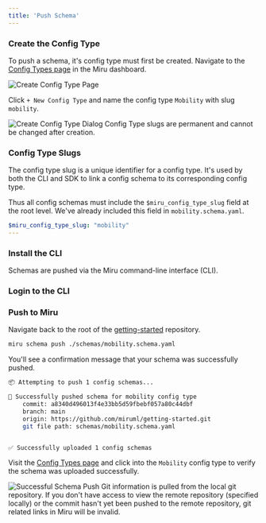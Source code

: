 ```yaml
---
title: 'Push Schema'
---
```



### Create the Config Type
To push a schema, it's config type must first be created. Navigate to the [Config Types page](https://configs.miruml.com/configs) in the Miru dashboard.

<Frame>
    <img 
        src="/images/getting-started/create-config-type-page.png" 
        alt="Create Config Type Page" 
    />
</Frame>

Click `+ New Config Type` and name the config type `Mobility` with slug `mobility`.

<Frame>
    <img
        src="/images/getting-started/create-config-type-dialog.png" 
        alt="Create Config Type Dialog" 
    />
</Frame>

<Warning>
    Config Type slugs are permanent and cannot be changed after creation.
</Warning>

### Config Type Slugs
The config type slug is a unique identifier for a config type. It's used by both the CLI and SDK to link a config schema to its corresponding config type.

Thus all config schemas must include the `$miru_config_type_slug` field at the root level. We've
already included this field in `mobility.schema.yaml`.

```yaml mobility.schema.yaml
$miru_config_type_slug: "mobility"
---
```

### Install the CLI

Schemas are pushed via the Miru command-line interface (CLI).

<InstallInstructions />

### Login to the CLI

<LoginInstructions />


### Push to Miru
Navigate back to the root of the [getting-started](https://github.com/miruml/getting-started) 
repository.

```bash
miru schema push ./schemas/mobility.schema.yaml
```

You'll see a confirmation message that your schema was successfully pushed.

```bash
📦 Attempting to push 1 config schemas...

🏁 Successfully pushed schema for mobility config type
    commit: a8340d496013f4e33bb5d59fbebf057a80c44dbf
    branch: main
    origin: https://github.com/miruml/getting-started.git
    git file path: schemas/mobility.schema.yaml


✅ Successfully uploaded 1 config schemas
```

Visit the [Config Types page](https://configs.miruml.com/config-types) and click into the 
`Mobility` config type to verify the schema was uploaded successfully.

<Frame>
    <img 
        src="/images/getting-started/config-schemas-page.png" 
        alt="Successful Schema Push" 
    />
</Frame>

<Warning>
    Git information is pulled from the local git repository. If you don't have access to view the remote repository (specified locally) or the commit hasn't yet been pushed to the remote repository, git related links in Miru will be invalid.
</Warning>
